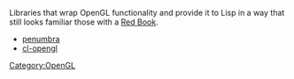 Libraries that wrap OpenGL functionality and provide it to Lisp in a way that still looks familiar those with a [http://www.opengl.org/documentation/red_book/ Red Book].

* [[penumbra]]
* [[cl-opengl]]

[[Category:OpenGL]]